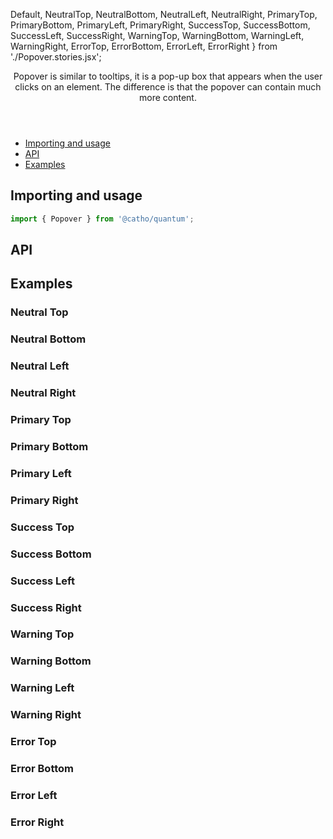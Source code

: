 


  Default,
  NeutralTop,
  NeutralBottom,
  NeutralLeft,
  NeutralRight,
  PrimaryTop,
  PrimaryBottom,
  PrimaryLeft,
  PrimaryRight,
  SuccessTop,
  SuccessBottom,
  SuccessLeft,
  SuccessRight,
  WarningTop,
  WarningBottom,
  WarningLeft,
  WarningRight,
  ErrorTop,
  ErrorBottom,
  ErrorLeft,
  ErrorRight
} from './Popover.stories.jsx';

<Meta title="Popover" component={Popover} />

<Header title="Popover">
    Popover is similar to tooltips,
        it is a pop-up box that appears when 
            the user clicks on an element. The difference
                is that the popover can contain much more content.
</Header>

- [Importing and usage](#importing)
- [API](#api)
- [Examples](#examples)

## <a id="importing"></a>Importing and usage

```js
import { Popover } from '@catho/quantum';
```

<Canvas>
  <Story story={Default} />
</Canvas>

## <a id="api"></a>API

<ArgsTable of={Popover} />

## <a id="examples"></a>Examples

### Neutral Top

<Canvas>
  <Story story={NeutralTop} />
</Canvas>

### Neutral Bottom

<Canvas>
  <Story story={NeutralBottom} />
</Canvas>

### Neutral Left

<Canvas>
  <Story story={NeutralLeft} />
</Canvas>

### Neutral Right

<Canvas>
  <Story story={NeutralRight} />
</Canvas>

### Primary Top

<Canvas>
  <Story story={PrimaryTop} />
</Canvas>

### Primary Bottom

<Canvas>
  <Story story={PrimaryBottom} />
</Canvas>

### Primary Left

<Canvas>
  <Story story={PrimaryLeft} />
</Canvas>

### Primary Right

<Canvas>
  <Story story={PrimaryRight} />
</Canvas>

### Success Top

<Canvas>
  <Story story={SuccessTop} />
</Canvas>

### Success Bottom

<Canvas>
  <Story story={SuccessBottom} />
</Canvas>

### Success Left

<Canvas>
  <Story story={SuccessLeft} />
</Canvas>

### Success Right

<Canvas>
  <Story story={SuccessRight} />
</Canvas>

### Warning Top

<Canvas>
  <Story story={WarningTop} />
</Canvas>

### Warning Bottom

<Canvas>
  <Story story={WarningBottom} />
</Canvas>

### Warning Left

<Canvas>
  <Story story={WarningLeft} />
</Canvas>

### Warning Right

<Canvas>
  <Story story={WarningRight} />
</Canvas>

### Error Top

<Canvas>
  <Story story={ErrorTop} />
</Canvas>

### Error Bottom

<Canvas>
  <Story story={ErrorBottom} />
</Canvas>

### Error Left

<Canvas>
  <Story story={ErrorLeft} />
</Canvas>

### Error Right

<Canvas>
  <Story story={ErrorRight} />
</Canvas>



